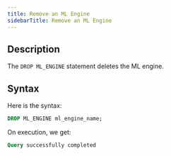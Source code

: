 ```yaml
---
title: Remove an ML Engine
sidebarTitle: Remove an ML Engine
---
```


## Description

The `DROP ML_ENGINE` statement deletes the ML engine.

## Syntax

Here is the syntax:

```sql
DROP ML_ENGINE ml_engine_name;
```

On execution, we get:

```sql
Query successfully completed
```